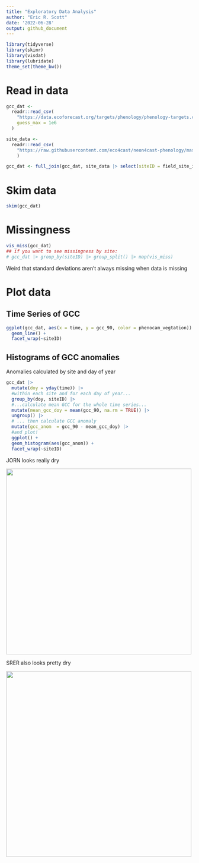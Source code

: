 ```yaml
---
title: "Exploratory Data Analysis"
author: "Eric R. Scott"
date: '2022-06-28'
output: github_document
---
```


```r
library(tidyverse)
library(skimr)
library(visdat)
library(lubridate)
theme_set(theme_bw())
```

# Read in data

```r
gcc_dat <- 
  readr::read_csv(
    "https://data.ecoforecast.org/targets/phenology/phenology-targets.csv.gz",
    guess_max = 1e6
  )

site_data <- 
  readr::read_csv(
    "https://raw.githubusercontent.com/eco4cast/neon4cast-phenology/master/Phenology_NEON_Field_Site_Metadata_20210928.csv"
    )

gcc_dat <- full_join(gcc_dat, site_data |> select(siteID = field_site_id, phenocam_vegtation))
```

# Skim data

```r
skim(gcc_dat)
```

# Missingness

```r
vis_miss(gcc_dat)
## if you want to see missingness by site:
# gcc_dat |> group_by(siteID) |> group_split() |> map(vis_miss)
```

Weird that standard deviations aren't always missing when data is missing

# Plot data

## Time Series of GCC

```r
ggplot(gcc_dat, aes(x = time, y = gcc_90, color = phenocam_vegtation)) +
  geom_line() +
  facet_wrap(~siteID)
```

## Histograms of GCC anomalies

Anomalies calculated by site and day of year

```r
gcc_dat |>
  mutate(doy = yday(time)) |> 
  #within each site and for each day of year...
  group_by(doy, siteID) |> 
  #...calculate mean GCC for the whole time series...
  mutate(mean_gcc_doy = mean(gcc_90, na.rm = TRUE)) |> 
  ungroup() |> 
  # ... then calculate GCC anomaly
  mutate(gcc_anom  = gcc_90 - mean_gcc_doy) |> 
  #and plot!
  ggplot() +
  geom_histogram(aes(gcc_anom)) +
  facet_wrap(~siteID)
```


JORN looks really dry

<img src="https://phenocam.sr.unh.edu/data/archive/NEON.D14.JORN.DP1.00033/2017/07/NEON.D14.JORN.DP1.00033_2017_07_01_120006.jpg" width="500"/>

SRER also looks pretty dry

<img src="https://phenocam.sr.unh.edu/data/archive/NEON.D14.SRER.DP1.00033/2017/08/NEON.D14.SRER.DP1.00033_2017_08_10_120006.jpg" width="500"/>
